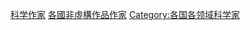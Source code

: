 {{Categories by country|nocat}}

[[Category:科学作家|]]
[[Category:各國非虛構作品作家|]]
[[Category:各国各领域科学家|Category:各国各领域科学家]]
